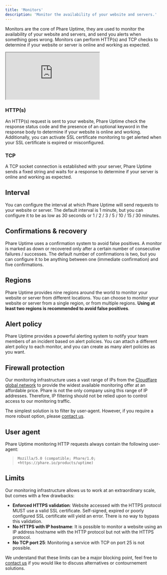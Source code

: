 ```yaml
---
title: 'Monitors'
description: 'Monitor the availability of your website and servers.'
---
```


Monitors are the core of Phare Uptime, they are used to monitor the availability of your website and servers, and send you alerts when something goes wrong. Monitors can perform HTTP(s) and TCP checks to determine if your website or server is online and working as expected.

<Frame type="glass">
    <div style={{position: 'relative', width: '100%', 'padding-top': '56.25%'}}>
        <iframe
            src="https://iframe.mediadelivery.net/embed/238508/2f903d7c-82ae-490b-a37c-9e6e7bcf446b?autoplay=false&loop=true&muted=true&preload=true&responsive=true"
            loading="lazy"
            allow="accelerometer;gyroscope;autoplay;encrypted-media;picture-in-picture;fullscreen"
            style={{border: 0, position: 'absolute', top: 0, height: '100%', width: '100%'}}
        ></iframe>
    </div>
</Frame>

### HTTP(s)

An HTTP(s) request is sent to your website, Phare Uptime check the response status code and the presence of an optional keyword in the response body to determine if your website is online and working. Additionally, you can activate SSL certificate monitoring to get alerted when your SSL certificate is expired or misconfigured.

### TCP

A TCP socket connection is established with your server, Phare Uptime sends a fixed string and waits for a response to determine if your server is online and working as expected.

## Interval

You can configure the interval at which Phare Uptime will send requests to your website or server. The default interval is 1 minute, but you can configure it to be as low as 30 seconds or 1 / 2 / 3 / 5 / 10 / 15 / 30 minutes.

## Confirmations & recovery

Phare Uptime uses a confirmation system to avoid false positives.
A monitor is marked as down or recovered only after a certain number of consecutive failures / successes.
The default number of confirmations is two, but you can configure it to be anything between one (immediate confirmation) and five confirmations.

## Regions

Phare Uptime provides nine regions around the world to monitor your website or server from different locations. You can choose to monitor your website or server from a single region, or from multiple regions. **Using at least two regions is recommended to avoid false positives**.

## Alert policy

Phare Uptime provides a powerful alerting system to notify your team members of an incident based on alert policies. You can attach a different alert policy to each monitor, and you can create as many alert policies as you want.

## Firewall protection

Our monitoring infrastructure uses a vast range of IPs from the [Cloudflare global network](https://www.cloudflare.com/en-gb/ips/) to provide the widest available monitoring offer at an affordable price. Phare is not the only company using this range of IP addresses. Therefore, IP filtering should not be relied upon to control access to our monitoring traffic.

The simplest solution is to filter by user-agent. However, if you require a more robust option, please [contact us](mailto:support@phare.io).

## User agent

Phare Uptime monitoring HTTP requests always contain the following user-agent:

> `Mozilla/5.0 (compatible; Phare/1.0; +https://phare.io/products/uptime)`

## Limits

Our monitoring infrastructure allows us to work at an extraordinary scale, but comes with a few drawbacks:

- **Enforced HTTPS validation**: Website accessed with the HTTPS protocol MUST use a valid SSL certificate. Self-signed, expired or poorly configured SSL certificate will yield an error. There is no way to bypass this validation.
- **No HTTPS with IP hostname**: It is possible to monitor a website using an IP address hostname with the HTTP protocol but not with the HTTPS protocol.
- **No TCP port 25**: Monitoring a service with TCP on port 25 is not possible.

We understand that these limits can be a major blocking point, feel free to [contact us](mailto:support@phare.io) if you would like to discuss alternatives or contournement solutions.
